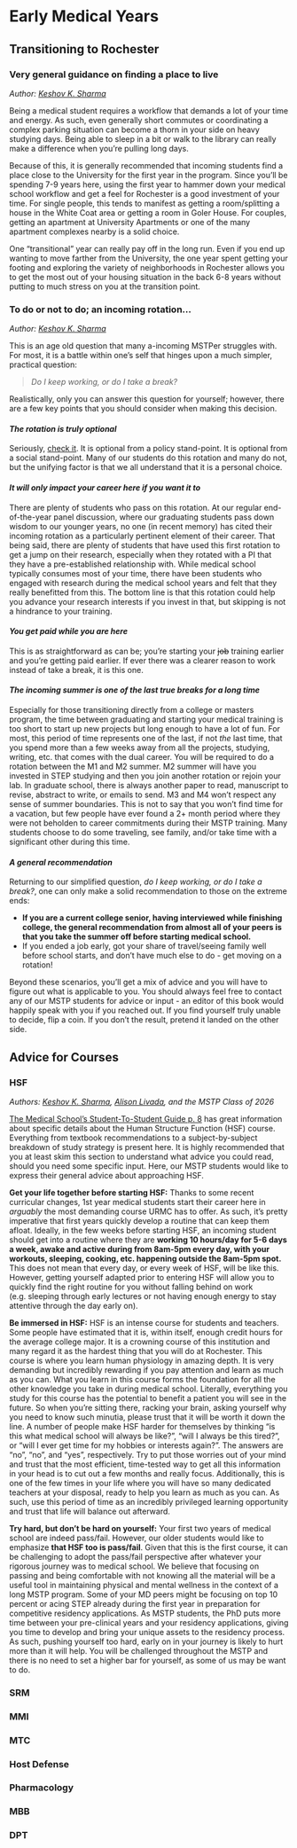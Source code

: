 # Early Medical Years {-}

## Transitioning to Rochester {-}

### Very general guidance on finding a place to live {-}

*Author: [Keshov K. Sharma](mailto:keshov_sharma@urmc.rochester.edu)*

Being a medical student requires a workflow that demands a lot of your time and energy. As such, even generally short commutes or coordinating a complex parking situation can become a thorn in your side on heavy studying days. Being able to sleep in a bit or walk to the library can really make a difference when you're pulling long days.

Because of this, it is generally recommended that incoming students find a place close to the University for the first year in the program. Since you'll be spending 7-9 years here, using the first year to hammer down your medical school workflow and get a feel for Rochester is a good investment of your time. For single people, this tends to manifest as getting a room/splitting a house in the White Coat area or getting a room in Goler House. For couples, getting an apartment at University Apartments or one of the many apartment complexes nearby is a solid choice.

One "transitional" year can really pay off in the long run. Even if you end up wanting to move farther from the University, the one year spent getting your footing and exploring the variety of neighborhoods in Rochester allows you to get the most out of your housing situation in the back 6-8 years without putting to much stress on you at the transition point.

### To do or not to do; an incoming rotation... {-#inc_rot}

*Author: [Keshov K. Sharma](mailto:keshov_sharma@urmc.rochester.edu)*

This is an age old question that many a-incoming MSTPer struggles with. For most, it is a battle within one's self that hinges upon a much simpler, practical question:

> *Do I keep working, or do I take a break?*

Realistically, only you can answer this question for yourself; however, there are a few key points that you should consider when making this decision.

#### *The rotation is truly optional* {-}

Seriously, [check it](https://www.urmc.rochester.edu/education/md-phd/students/student-handbook/curriculum/year-one.aspx). It is optional from a policy stand-point. It is optional from a social stand-point. Many of our students do this rotation and many do not, but the unifying factor is that we all understand that it is a personal choice.

#### *It will only impact your career here if you want it to* {-}

There are plenty of students who pass on this rotation. At our regular end-of-the-year panel discussion, where our graduating students pass down wisdom to our younger years, no one (in recent memory) has cited their incoming rotation as a particularly pertinent element of their career. That being said, there are plenty of students that have used this first rotation to get a jump on their research, especially when they rotated with a PI that they have a pre-established relationship with. While medical school typically consumes most of your time, there have been students who engaged with research during the medical school years and felt that they really benefitted from this. The bottom line is that this rotation could help you advance your research interests if you invest in that, but skipping is not a hindrance to your training.

#### *You get paid while you are here* {-}

This is as straightforward as can be; you're starting your ~~job~~ training earlier and you're getting paid earlier. If ever there was a clearer reason to work instead of take a break, it is this one.

#### *The incoming summer is one of the last true breaks for a long time* {-}

Especially for those transitioning directly from a college or masters program, the time between graduating and starting your medical training is too short to start up new projects but long enough to have a lot of fun. For most, this period of time represents one of the last, if not *the* last time, that you spend more than a few weeks away from all the projects, studying, writing, etc. that comes with the dual career. You will be required to do a rotation between the M1 and M2 summer. M2 summer will have you invested in STEP studying and then you join another rotation or rejoin your lab. In graduate school, there is always another paper to read, manuscript to revise, abstract to write, or emails to send. M3 and M4 won't respect any sense of summer boundaries. This is not to say that you won't find time for a vacation, but few people have ever found a 2+ month period where they were not beholden to career commitments during their MSTP training. Many students choose to do some traveling, see family, and/or take time with a significant other during this time.

#### *A general recommendation* {-}

Returning to our simplified question, *do I keep working, or do I take a break?*, one can only make a solid recommendation to those on the extreme ends:

- **If you are a current college senior, having interviewed while finishing college, the general recommendation from almost all of your peers is that you take the summer off before starting medical school.**
- If you ended a job early, got your share of travel/seeing family well before school starts, and don't have much else to do - get moving on a rotation!

Beyond these scenarios, you'll get a mix of advice and you will have to figure out what is applicable to you. You should always feel free to contact any of our MSTP students for advice or input - an editor of this book would happily speak with you if you reached out. If you find yourself truly unable to decide, flip a coin. If you don't the result, pretend it landed on the other side.

## Advice for Courses {-}

### HSF {-}

*Authors: [Keshov K. Sharma](mailto:keshov_sharma@urmc.rochester.edu), [Alison Livada](mailto:alison_roby@urmc.rochester.edu), and the MSTP Class of 2026*

[The Medical School’s Student-To-Student Guide p. 8](https://www.urmc.rochester.edu/MediaLibraries/URMCMedia/education/md/documents/bluebook.pdf) has great information about specific details about the Human Structure Function (HSF) course. Everything from textbook recommendations to a subject-by-subject breakdown of study strategy is present here. It is highly recommended that you at least skim this section to understand what advice you could read, should you need some specific input. Here, our MSTP students would like to express their general advice about approaching HSF. 

**Get your life together before starting HSF:** Thanks to some recent curricular changes, 1st year medical students start their career here in *arguably* the most demanding course URMC has to offer. As such, it's pretty imperative that first years quickly develop a routine that can keep them afloat. Ideally, in the few weeks before starting HSF, an incoming student should get into a routine where they are **working 10 hours/day for 5-6 days a week, awake and active during from 8am-5pm every day, with your workouts, sleeping, cooking, etc. happening outside the 8am-5pm spot.** This does not mean that every day, or every week of HSF, will be like this. However, getting yourself adapted prior to entering HSF will allow you to quickly find the right routine for you without falling behind on work (e.g. sleeping through early lectures or not having enough energy to stay attentive through the day early on).

**Be immersed in HSF:** HSF is an intense course for students and teachers. Some people have estimated that it is, within itself, enough credit hours for the average college major. It is a crowning course of this institution and many regard it as the hardest thing that you will do at Rochester. This course is where you learn human physiology in amazing depth. It is very demanding but incredibly rewarding if you pay attention and learn as much as you can. What you learn in this course forms the foundation for all the other knowledge you take in during medical school. Literally, everything you study for this course has the potential to benefit a patient you will see in the future. So when you’re sitting there, racking your brain, asking yourself why you need to know such minutia, please trust that it will be worth it down the line. A number of people make HSF harder for themselves by thinking "is this what medical school will always be like?", "will I always be this tired?",  or "will I ever get time for my hobbies or interests again?". The answers are "no", "no", and "yes", respectively. Try to put those worries out of your mind and trust that the most efficient, time-tested way to get all this information in your head is to cut out a few months and really focus. Additionally, this is one of the few times in your life where you will have so many dedicated teachers at your disposal, ready to help you learn as much as you can. As such, use this period of time as an incredibly privileged learning opportunity and trust that life will balance out afterward. 

**Try hard, but don't be hard on yourself:** Your first two years of medical school are indeed pass/fail. However, our older students would like to emphasize **that HSF too is pass/fail**. Given that this is the first course, it can be challenging to adopt the pass/fail perspective after whatever your rigorous journey was to medical school. We believe that focusing on passing and being comfortable with not knowing all the material will be a useful tool in maintaining physical and mental wellness in the context of a long MSTP program. Some of your MD peers might be focusing on top 10 percent or acing STEP already during the first year in preparation for competitive residency applications. As MSTP students, the PhD puts more time between your pre-clinical years and your residency applications, giving you time to develop and bring your unique assets to the residency process. As such, pushing yourself too hard, early on in your journey is likely to hurt more than it will help. You will be challenged throughout the MSTP and there is no need to set a higher bar for yourself, as some of us may be want to do.

### SRM {-}

### MMI {-}

### MTC {-}

### Host Defense {-}

### Pharmacology {-}

### MBB {-}

### DPT {-}